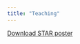 ```yaml
---
title: "Teaching"
---
```


<a href="folder/main.pdf#" class="download" title="Download STAR poster as PDF">Download STAR poster</a>		